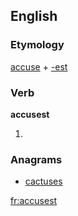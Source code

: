 ==English==

===Etymology===
[[accuse]] + [[-est]]

===Verb===
'''accusest'''

# {{archaic}} {{second-person singular of|accuse}}

===Anagrams===
* [[cactuses#English|cactuses]]

[[fr:accusest]]